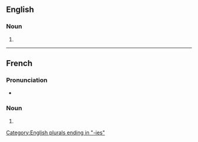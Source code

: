 ==English==

===Noun===
{{head|en|noun form}}

# {{plural of|en|biotechnology}}

[[Category:English plurals ending in "-ies"]]

----

==French==

===Pronunciation===
* {{audio|fr|LL-Q150 (fra)-Lyokoï-biotechnologies.wav|Audio}}

===Noun===
{{head|fr|noun form|g=f}}

# {{plural of|fr|biotechnologie}}